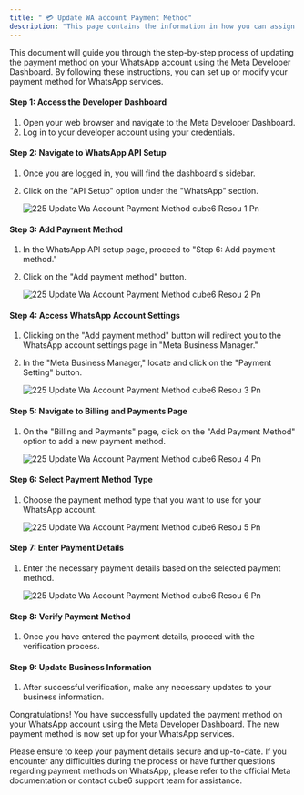 ```yaml
---
title: " 💳 Update WA account Payment Method"
description: "This page contains the information in how you can assign the payment method to any WhatsApp Account"
---
```


This document will guide you through the step-by-step process of updating the payment method on your WhatsApp account using the Meta Developer Dashboard. By following these instructions, you can set up or modify your payment method for WhatsApp services.

#### **Step 1: Access the Developer Dashboard**

1. Open your web browser and navigate to the Meta Developer Dashboard.
2. Log in to your developer account using your credentials.

#### **Step 2: Navigate to WhatsApp API Setup**

1. Once you are logged in, you will find the dashboard's sidebar.
2. Click on the "API Setup" option under the "WhatsApp" section.

   ![225 Update Wa Account Payment Method cube6 Resou 1 Pn](/images/platform-guidelines-training/update-wa-account/225.update_wa_account_payment_method__cube6_resou-1.png)

#### **Step 3: Add Payment Method**

1. In the WhatsApp API setup page, proceed to "Step 6: Add payment method."
2. Click on the "Add payment method" button.

   ![225 Update Wa Account Payment Method cube6 Resou 2 Pn](/images/platform-guidelines-training/update-wa-account/225.update_wa_account_payment_method__cube6_resou-2.png)

#### **Step 4: Access WhatsApp Account Settings**

1. Clicking on the "Add payment method" button will redirect you to the WhatsApp account settings page in "Meta Business Manager."
2. In the "Meta Business Manager," locate and click on the "Payment Setting" button.

   ![225 Update Wa Account Payment Method cube6 Resou 3 Pn](/images/platform-guidelines-training/update-wa-account/225.update_wa_account_payment_method__cube6_resou-3.png)

#### **Step 5: Navigate to Billing and Payments Page**

1. On the "Billing and Payments" page, click on the "Add Payment Method" option to add a new payment method.

   ![225 Update Wa Account Payment Method cube6 Resou 4 Pn](/images/platform-guidelines-training/update-wa-account/225.update_wa_account_payment_method__cube6_resou-4.png)

#### **Step 6: Select Payment Method Type**

1. Choose the payment method type that you want to use for your WhatsApp account.

   ![225 Update Wa Account Payment Method cube6 Resou 5 Pn](/images/platform-guidelines-training/update-wa-account/225.update_wa_account_payment_method__cube6_resou-5.png)

#### **Step 7: Enter Payment Details**

1. Enter the necessary payment details based on the selected payment method.

   ![225 Update Wa Account Payment Method cube6 Resou 6 Pn](/images/platform-guidelines-training/update-wa-account/225.update_wa_account_payment_method__cube6_resou-6.png)

#### **Step 8: Verify Payment Method**

1. Once you have entered the payment details, proceed with the verification process.

#### **Step 9: Update Business Information**

1. After successful verification, make any necessary updates to your business information.

Congratulations\! You have successfully updated the payment method on your WhatsApp account using the Meta Developer Dashboard. The new payment method is now set up for your WhatsApp services.

Please ensure to keep your payment details secure and up-to-date. If you encounter any difficulties during the process or have further questions regarding payment methods on WhatsApp, please refer to the official Meta documentation or contact cube6 support team for assistance.
